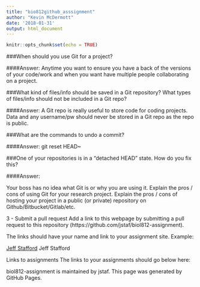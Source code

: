 ```yaml
---
title: "bio812github_asssignment"
author: "Kevin McDermott"
date: '2018-01-31'
output: html_document
---
```


```r
knitr::opts_chunk$set(echo = TRUE)
```

###When should you use Git for a project?

####Answer: Anytime you want to ensure you have a back of the versions of your code/work and when you want have multiple people collaborating on a project.


###What kind of files/info should be saved in a Git repository? What types of files/info should not be included in a Git repo?

####Answer: A Git repo is really useful to store code for coding projects. Data and any username/pw should never be stored in a Git repo as the repo is public.

###What are the commands to undo a commit?

####Answer: git reset HEAD~
   


###One of your repositories is in a “detached HEAD” state. How do you fix this?

####Answer:

Your boss has no idea what Git is or why you are using it. Explain the pros / cons of using Git for your research project. Explain the pros / cons of hosting your project in a public (or private) repository on Github/Bitbucket/Gitlab/etc.

3 - Submit a pull request
Add a link to this webpage by submitting a pull request to this repository (https://github.com/jstaf/biol812-assignment).

The links should have your name and link to your assignment site. Example:

[Jeff Stafford](https://jstaf.github.io/biol812-assignment)
Jeff Stafford

Links to assignments
The links to your assignments should go below here:

biol812-assignment is maintained by jstaf.
This page was generated by GitHub Pages.